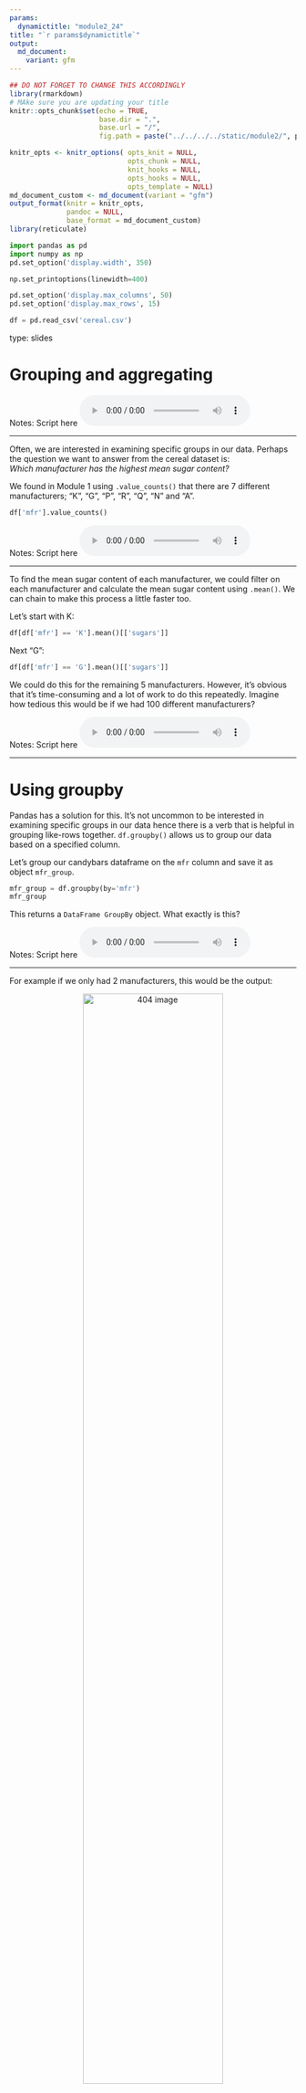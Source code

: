 ```yaml
---
params:
  dynamictitle: "module2_24"
title: "`r params$dynamictitle`"
output: 
  md_document:
    variant: gfm
---
```



```r
## DO NOT FORGET TO CHANGE THIS ACCORDINGLY 
library(rmarkdown)
# MAke sure you are updating your title 
knitr::opts_chunk$set(echo = TRUE,
                      base.dir = ".", 
                      base.url = "/",
                      fig.path = paste("../../../../static/module2/", params$dynamictitle,"/", sep = ""))

knitr_opts <- knitr_options( opts_knit = NULL,
                             opts_chunk = NULL,
                             knit_hooks = NULL,
                             opts_hooks = NULL,
                             opts_template = NULL)
md_document_custom <- md_document(variant = "gfm")
output_format(knitr = knitr_opts,
              pandoc = NULL,
              base_format = md_document_custom)
library(reticulate)

```


```python
import pandas as pd
import numpy as np
pd.set_option('display.width', 350)

np.set_printoptions(linewidth=400)

pd.set_option('display.max_columns', 50)
pd.set_option('display.max_rows', 15)

df = pd.read_csv('cereal.csv')
```


type: slides

# Grouping and aggregating


Notes: Script here
<html>
<audio controls >
  <source src="/placeholder_audio.mp3" />
</audio></html>

---

Often, we are interested in examining specific groups in our data.  Perhaps the question we want to answer from the cereal dataset is:       
_*Which manufacturer has the highest mean sugar content?*_

We found in Module 1 using `.value_counts()` that there are 7 different manufacturers; "K", "G", "P", "R", "Q", "N" and "A".

```python
df['mfr'].value_counts()
```


Notes: Script here
<html>
<audio controls >
  <source src="/placeholder_audio.mp3" />
</audio></html>

---

To find the mean sugar content of each manufacturer, we could filter on each manufacturer and calculate the mean sugar content using `.mean()`.  We can chain to make this process a little faster too.

Let's start with K:
```python
df[df['mfr'] == 'K'].mean()[['sugars']]
```

Next "G":

```python
df[df['mfr'] == 'G'].mean()[['sugars']]
```

We could do this for the remaining 5 manufacturers. However, it's obvious that it's time-consuming and a lot of work to do this repeatedly.  Imagine how tedious this would be if we had 100 different manufacturers?


Notes: Script here
<html>
<audio controls >
  <source src="/placeholder_audio.mp3" />
</audio></html>

---

# Using groupby

Pandas has a solution for this.  It's not uncommon to be interested in examining specific groups in our data hence there is a verb that is helpful in grouping like-rows together.  `df.groupby()` allows us to group our data based on a  specified column.

Let's group our candybars dataframe on the `mfr` column and save it as object `mfr_group`.

```python
mfr_group = df.groupby(by='mfr')
mfr_group
```

This returns a `DataFrame GroupBy` object.  What exactly is this?


Notes: Script here
<html>
<audio controls >
  <source src="/placeholder_audio.mp3" />
</audio></html>

---

For example if we only had 2 manufacturers, this would be the output:

<center><img src='/module2/groupby.png'  alt="404 image" width = "70%" align="middle"/></center>

Notes: Script here
<html>
<audio controls >
  <source src="/placeholder_audio.mp3" />
</audio></html>

---

A `DataFrame GroupBy` object contains information about the groups of the dataframe.  We can access it with the `.groups` attribute (noun).

```python
mfr_group.groups
```

Reading carefully, we can see there are 7 groups: `A`, `G`, `K`,  `N`, `P`, `Q` and  `R`, and it lists the index labels (cereal names) in each group.

Notes: Script here
<html>
<audio controls >
  <source src="/placeholder_audio.mp3" />
</audio></html>

---

We can obtain all the row index names of a group by specifying the group name in square brackets after the `groups` method.  Take the group `K` as an example.
```python
mfr_group.groups['K']
```


Notes: Script here
<html>
<audio controls >
  <source src="/placeholder_audio.mp3" />
</audio></html>

---

We can get the full dataframe of the group `K` alone using the method `get_group()`.

```python
mfr_group.get_group('K')
```


Notes: Script here
<html>
<audio controls >
  <source src="/placeholder_audio.mp3" />
</audio></html>

---

Similarly to how we made frequency tables using `.value_counts()`:

```python
df['mfr'].value_counts()
```

We can now use `.size()` to obtain the amount of rows in each group: 
```python
mfr_group.size()
```


Notes: Script here
<html>
<audio controls >
  <source src="/placeholder_audio.mp3" />
</audio></html>

---

## Summary Statistics with Groups

What now?  Grouping doesn't answer our initial question of ***Which manufacturer has the highest mean sugar content?***     
Where do we go from here?      
We need to calculate the mean sugar content in each manufacturing group!
```python
mfr_group.mean()
```
This answers the initial question and confirms that manufacturer "P" has the highest mean sugar content across cereals.  See how convenient this was to do in comparison to our initial method?  Not only does this give us the result quicker, but it also gives us the mean of each column of the dataframe.  Think of how many filtering and mean calculations would have to be done if we were to do this using our initial method.      
Of course, using groups is not limited to finding only the mean. We can do the same thing for other statistics too like `.min()` and `.max()`.


Notes: Script here
<html>
<audio controls >
  <source src="/placeholder_audio.mp3" />
</audio></html>

---

## Aggregating dataframes

In situations where we want to collect multiple statistics together, we can aggregate them in one step using a verb called `.agg()`.

`.agg()` can be used on its own using a single measurement, without groupby:

```python
df.agg('mean')
```


Notes: Script here
<html>
<audio controls >
  <source src="/placeholder_audio.mp3" />
</audio></html>

---

This is essentially the same thing as calling the statistic `mean()` on the dataframe.

```python
df.mean()
```

Notes: Script here
<html>
<audio controls >
  <source src="/placeholder_audio.mp3" />
</audio></html>

---

`.agg()` gets a chance to really shine when we want several specific measures.  Let's say we want the `max`, `min` and `median`.  We specify them in square brackets within our `.agg()` method.

```python
df.agg(['max', 'min', 'median'])
```
It produces a convenient 
dataframe giving the value for each statistic, for each column.

Notes: Script here
<html>
<audio controls >
  <source src="/placeholder_audio.mp3" />
</audio></html>

---

## Aggregating groupby objects

`.agg()` is particularly useful with groupby objects.  Let's try it on our manufacturer  `groupby` object named `mfr_group`.

```python
mfr_group.agg(['max', 'min', 'median'])
```

This gives a value for each group and for each statistic we specified.
For example: 

Look at the '150' in the bottom row on the far left. The interpretation is that, for cases where the manufacturer is 'R', the max number of calories is 150. In a similar manner if the manufacturer is 'P' the minumum amount of sodium, is 45. 


Notes: Script here
<html>
<audio controls >
  <source src="/placeholder_audio.mp3" />
</audio></html>

---

## Extra Fancy Aggregation

You might have noticed that when we used `.agg()`,  we calculated the same 3 statistics for every column in the dataframe but we can calculate different statistics for different columns.    
Let's say we are concerned about the `max` and `min` calorie values, the total `sum` of the ratings and the `mean` and `median` sugar content for each manufacturing group.     
We wrapped everything in curly brackets and we use a colon to separate the column name from the statistics values. We need to put the statistics within square brackets. 
```python
mfr_group.agg({"calories":['max', 'min'],
                 "rating":['sum'],  
                 "sugars":['mean', 'median']})
```
Now this is a bit easier to read. 

Notes: Script here
<html>
<audio controls >
  <source src="/placeholder_audio.mp3" />
</audio></html>

---

## Plotting Groupby Objects

Let's return to the question we asked at the beginning of this section: 

_*Which manufacturer has the highest mean sugar content?*_   

A nice way of showing our results would be to graph this. A bar chart like this should do the trick! 


```python
sugar_plot = (df.groupby(by='mfr')
                .mean()
                .loc[:,'sugars']
                .plot.bar(title='Mean sugar content among manufacturers')
              )
sugar_plot.set_ylabel('Sugar content (in grams)', fontsize=12)
sugar_plot = sugar_plot.set_xlabel('Manufacturer', fontsize=12)
sugar_plot
```


Notes: Script here
<html>
<audio controls >
  <source src="/placeholder_audio.mp3" />
</audio></html>

---

Let's go through the steps that are needed to make this plot. 

- We are going to save our plot as an object named `sugar_plot` and use our chaining technique as well. 
- We create a groupby object and calculate the mean for each column in the dataframe.       
- Next, we take the single column we are interested in using `.loc[]`.              
- Our last action is the plot everything using `.plot.bar()`.  


```python
sugar_plot = (df.groupby(by='mfr')
                .mean()
                .loc[:,'sugars']
                .plot.bar()
             )
```


Notes: Script here
<html>
<audio controls >
  <source src="/placeholder_audio.mp3" />
</audio></html>

---

```python
sugar_plot = (df.groupby(by='mfr')
                .mean()
                .loc[:,'sugars']
                .plot.bar()
             )
sugar_plot
```
  
This plot, however, looks a little unfinished. We need to add a title and label our y-axis. 

Notes: Script here
<html>
<audio controls >
  <source src="/placeholder_audio.mp3" />
</audio></html>

---

We've added a title before, so there is nothing new there but adding x and y-axis labels is a little different. We can increase the label font sizes using the argument `fontsize`. In this case, we reference our initial plot and use the verb `.set_ylabel()` and `.set_xlabel()` with the desired axis label as an argument and `fontsize` to assign a desired label size. 
To avoid unnecessary information that will be returned otherwise, whatever our last verb being used with our plot (named `sugar_plot) has to be reassigned back to the object. If we did this any other way, we would not have the ability to do more transformations on our plot, or we would get additional information with the plot output. 

```python
sugar_plot = (df.groupby(by='mfr')
                .mean()
                .loc[:,'sugars']
                .plot.bar(title='Mean sugar content among manufacturers')
              )
sugar_plot.set_ylabel('Sugar content (in grams)', fontsize=9)
sugar_plot = sugar_plot.set_xlabel('Manufacturer', fontsize=9)
sugar_plot
```



Notes: Script here
<html>
<audio controls >
  <source src="/placeholder_audio.mp3" />
</audio></html>

---

In the last plot, we used `.loc[:,'sugars']` to select a single column to the plot, however, we can show multiple mean column values in a single plot by selecting more columns. The columns `fat`, `fiber` and `protein` seem like good choices. 

```python
nutrition_plot = (df.groupby(by='mfr')
                    .mean()
                    .loc[:, ['fat', 'fiber', 'protein']]
                    .plot.bar(title='Mean nutritrion value over different manufacturers')
                 )
nutrition_plot.set_ylabel('Content (in grams)', fontsize=9)
nutrition_plot = nutrition_plot.set_xlabel('Manufacturer', fontsize=9)
nutrition_plot
```


If you want high fibre and low fat, consider having N's cereals for breakfast (or lunch or dinner)!

Notes: Script here
<html>
<audio controls >
  <source src="/placeholder_audio.mp3" />
</audio></html>

---

## Multiple Grouping 

We can group by multiple columns as well. 
For example we can grouping by not only manufacturer but also by cereal type! All we do is put both both column labels in square brackets within `.groupby()`.

```python
mfr_type_group = df.groupby(by=['mfr', 'type'])
mfr_type_group.groups
```

The attribute `ngroups` indicates how many groups there are.  

```python
mfr_type_group.ngroups
```


Notes: Script here
<html>
<audio controls >
  <source src="/placeholder_audio.mp3" />
</audio></html>

---

If we want to get the dataframe of a specific group now, we put the value of each column in parentheses. 

```python
mfr_type_group.get_group(('K', 'Cold'))
```


Notes: Script here
<html>
<audio controls >
  <source src="/placeholder_audio.mp3" />
</audio></html>

---

We can plot in the same way as before 

```python
type_plot = (df.groupby(by=['mfr', 'type'])
                    .mean()
                    .loc[:, ['sugars']]
                    .plot.bar(title='Mean sugar value over different manufacturers and types')
            )
type_plot.set_ylabel('Sugar (in grams)', fontsize=16)
type_plot.set_xlabel('Manufacturer and cereal type', fontsize=16)
type_plot
```




Notes: Script here
<html>
<audio controls >
  <source src="/placeholder_audio.mp3" />
</audio></html>

---

Using `pandas` to plot groupby objects is very limited and is not possible for many other plot types such as scatter plots.      
If you wish to learn more advanced visualization and Python plotting package **Altair**, come back soon and visit our in development course **DSCI-031 Exploratory Data Visualization**. 

Notes: Script here
<html>
<audio controls >
  <source src="/placeholder_audio.mp3" />
</audio></html>

---



# Let’s apply what we learned!

Notes: Script here
<html>
<audio controls >
  <source src="/placeholder_audio.mp3" />
</audio></html>
